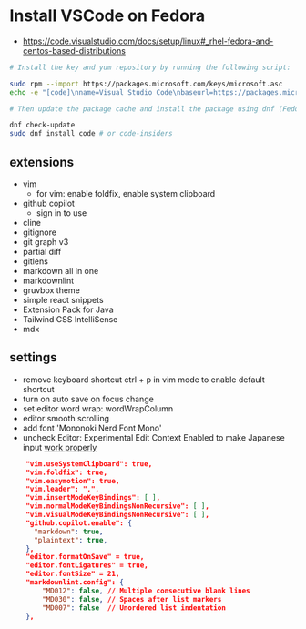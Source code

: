 # Install VSCode on Fedora

- https://code.visualstudio.com/docs/setup/linux#_rhel-fedora-and-centos-based-distributions

```bash
# Install the key and yum repository by running the following script:

sudo rpm --import https://packages.microsoft.com/keys/microsoft.asc
echo -e "[code]\nname=Visual Studio Code\nbaseurl=https://packages.microsoft.com/yumrepos/vscode\nenabled=1\nautorefresh=1\ntype=rpm-md\ngpgcheck=1\ngpgkey=https://packages.microsoft.com/keys/microsoft.asc" | sudo tee /etc/yum.repos.d/vscode.repo > /dev/null

# Then update the package cache and install the package using dnf (Fedora 22 and above):

dnf check-update
sudo dnf install code # or code-insiders
```

## extensions

- vim
  - for vim: enable foldfix, enable system clipboard
- github copilot
  - sign in to use
- cline
- gitignore
- git graph v3
- partial diff
- gitlens
- markdown all in one
- markdownlint
- gruvbox theme
- simple react snippets
- Extension Pack for Java
- Tailwind CSS IntelliSense
- mdx


## settings

- remove keyboard shortcut ctrl + p in vim mode to enable default shortcut
- turn on auto save on focus change
- set editor word wrap: wordWrapColumn
- editor smooth scrolling
- add font 'Mononoki Nerd Font Mono'
- uncheck Editor: Experimental Edit Context Enabled to make Japanese input [work properly](https://github.com/VSCodeVim/Vim/issues/9672#issuecomment-2975557747)

```json
    "vim.useSystemClipboard": true,
    "vim.foldfix": true,
    "vim.easymotion": true,
    "vim.leader": ",",
    "vim.insertModeKeyBindings": [ ],
    "vim.normalModeKeyBindingsNonRecursive": [ ],
    "vim.visualModeKeyBindingsNonRecursive": [ ],
    "github.copilot.enable": {
      "markdown": true,
      "plaintext": true,
    },
    "editor.formatOnSave" = true,
    "editor.fontLigatures" = true,
    "editor.fontSize" = 21,
    "markdownlint.config": {
        "MD012": false, // Multiple consecutive blank lines
        "MD030": false, // Spaces after list markers
        "MD007": false  // Unordered list indentation
    },
```
